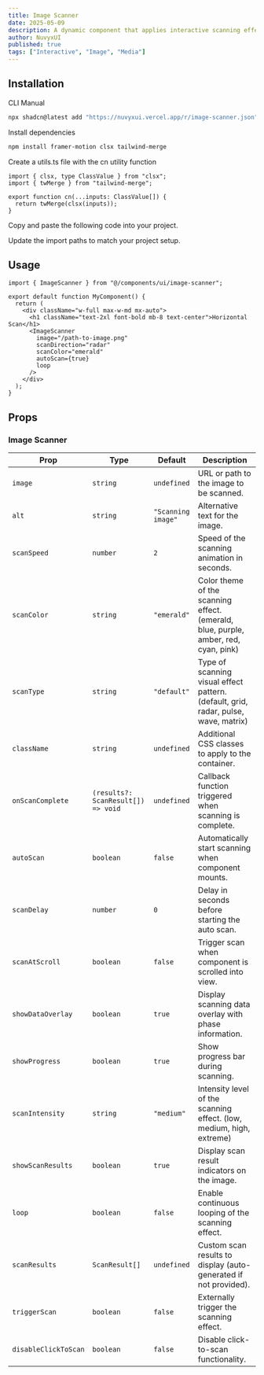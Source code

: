 ```yaml
---
title: Image Scanner
date: 2025-05-09
description: A dynamic component that applies interactive scanning effects to images, supporting various scan patterns, directions, and customizable animations.
author: NuvyxUI
published: true
tags: ["Interactive", "Image", "Media"]
---
```


<ComponentPreview name="image-scanner-demo" />

## Installation

<Tabs defaultValue="cli">

<TabsList>
  <TabsTrigger value="cli">CLI</TabsTrigger>
  <TabsTrigger value="manual">Manual</TabsTrigger>
</TabsList>
<TabsContent value="cli">

```bash
npx shadcn@latest add "https://nuvyxui.vercel.app/r/image-scanner.json"
```

</TabsContent>

<TabsContent value="manual">

<Steps>

<Step>Install dependencies</Step>

```bash
npm install framer-motion clsx tailwind-merge
```

<Step>Create a utils.ts file with the cn utility function</Step>

```tsx
import { clsx, type ClassValue } from "clsx";
import { twMerge } from "tailwind-merge";

export function cn(...inputs: ClassValue[]) {
  return twMerge(clsx(inputs));
}
```

<Step>Copy and paste the following code into your project.</Step>

<ComponentSource name="image-scanner" />

<Step>Update the import paths to match your project setup.</Step>

</Steps>

</TabsContent>

</Tabs>

## Usage

```tsx
import { ImageScanner } from "@/components/ui/image-scanner";
```

```tsx
export default function MyComponent() {
  return (
    <div className="w-full max-w-md mx-auto">
      <h1 className="text-2xl font-bold mb-8 text-center">Horizontal Scan</h1>
      <ImageScanner
        image="/path-to-image.png"
        scanDirection="radar"
        scanColor="emerald"
        autoScan={true}
        loop
      />
    </div>
  );
}
```

## Props

### Image Scanner

| Prop                    | Type                                                                           | Default            | Description                                                     |
| ----------------------- | ------------------------------------------------------------------------------ | ------------------ | --------------------------------------------------------------- |
| `image`                 | `string`                                                                       | `undefined`        | URL or path to the image to be scanned.                        |
| `alt`                   | `string`                                                                       | `"Scanning image"` | Alternative text for the image.                                 |
| `scanSpeed`             | `number`                                                                       | `2`                | Speed of the scanning animation in seconds.                     |
| `scanColor`             | `string`                                                                       | `"emerald"`        | Color theme of the scanning effect. (emerald, blue, purple,  amber, red, cyan, pink)  |
| `scanType`              | `string`                                                                       | `"default"`        | Type of scanning visual effect pattern.  (default, grid, radar, pulse, wave, matrix)                      |
| `className`             | `string`                                                                       | `undefined`        | Additional CSS classes to apply to the container.               |
| `onScanComplete`        | `(results?: ScanResult[]) => void`                                             | `undefined`        | Callback function triggered when scanning is complete.          |
| `autoScan`              | `boolean`                                                                      | `false`            | Automatically start scanning when component mounts.             |
| `scanDelay`             | `number`                                                                       | `0`                | Delay in seconds before starting the auto scan.                 |
| `scanAtScroll`          | `boolean`                                                                      | `false`            | Trigger scan when component is scrolled into view.              |
| `showDataOverlay`       | `boolean`                                                                      | `true`             | Display scanning data overlay with phase information.           |
| `showProgress`          | `boolean`                                                                      | `true`             | Show progress bar during scanning.                              |
| `scanIntensity`         | `string`                                                                       | `"medium"`         | Intensity level of the scanning effect. (low, medium, high, extreme)                        |
| `showScanResults`       | `boolean`                                                                      | `true`             | Display scan result indicators on the image.                   |
| `loop`                  | `boolean`                                                                      | `false`            | Enable continuous looping of the scanning effect.              |
| `scanResults`           | `ScanResult[]`                                                                 | `undefined`        | Custom scan results to display (auto-generated if not provided). |
| `triggerScan`           | `boolean`                                                                      | `false`            | Externally trigger the scanning effect.                        |
| `disableClickToScan`    | `boolean`                                                                      | `false`            | Disable click-to-scan functionality.                           |

